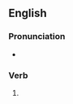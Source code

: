 {{also|spoon-feeds}}

==English==

===Pronunciation===
* {{a|UK}} {{IPA|en|/ˈspuːnfiːdz/}}

===Verb===
{{head|en|verb form}}

# {{en-third-person singular of|spoonfeed}}
